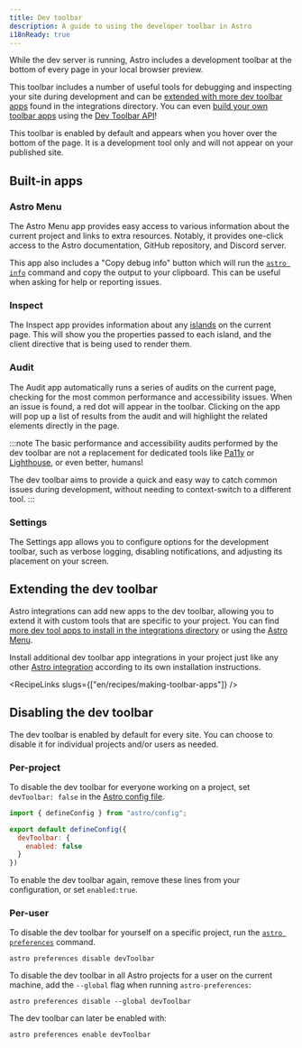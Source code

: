 ```yaml
---
title: Dev toolbar
description: A guide to using the developer toolbar in Astro
i18nReady: true
---
```


While the dev server is running, Astro includes a development toolbar at the bottom of every page in your local browser preview.

This toolbar includes a number of useful tools for debugging and inspecting your site during development and can be [extended with more dev toolbar apps](#extending-the-dev-toolbar) found in the integrations directory. You can even [build your own toolbar apps](/en/recipes/making-toolbar-apps/) using the [Dev Toolbar API](/en/reference/dev-toolbar-app-reference/)!

This toolbar is enabled by default and appears when you hover over the bottom of the page. It is a development tool only and will not appear on your published site.

## Built-in apps

### Astro Menu

The Astro Menu app provides easy access to various information about the current project and links to extra resources. Notably, it provides one-click access to the Astro documentation, GitHub repository, and Discord server.

This app also includes a "Copy debug info" button which will run the [`astro info`](/en/reference/cli-reference/#astro-info) command and copy the output to your clipboard. This can be useful when asking for help or reporting issues.

### Inspect

The Inspect app provides information about any [islands](/en/concepts/islands/) on the current page. This will show you the properties passed to each island, and the client directive that is being used to render them.

### Audit

The Audit app automatically runs a series of audits on the current page, checking for the most common performance and accessibility issues. When an issue is found, a red dot will appear in the toolbar. Clicking on the app will pop up a list of results from the audit and will highlight the related elements directly in the page.

:::note
The basic performance and accessibility audits performed by the dev toolbar are not a replacement for dedicated tools like [Pa11y](https://pa11y.org/) or [Lighthouse](https://developers.google.com/web/tools/lighthouse), or even better, humans!

The dev toolbar aims to provide a quick and easy way to catch common issues during development, without needing to context-switch to a different tool.
:::

### Settings

The Settings app allows you to configure options for the development toolbar, such as verbose logging, disabling notifications, and adjusting its placement on your screen.

## Extending the dev toolbar

Astro integrations can add new apps to the dev toolbar, allowing you to extend it with custom tools that are specific to your project. You can find [more dev tool apps to install in the integrations directory](https://astro.build/integrations/?search=&categories%5B%5D=toolbar) or using the [Astro Menu](#astro-menu).

Install additional dev toolbar app integrations in your project just like any other [Astro integration](/en/guides/integrations-guide/) according to its own installation instructions.

<RecipeLinks slugs={["en/recipes/making-toolbar-apps"]} />

## Disabling the dev toolbar

The dev toolbar is enabled by default for every site. You can choose to disable it for individual projects and/or users as needed.

### Per-project

To disable the dev toolbar for everyone working on a project, set `devToolbar: false` in the [Astro config file](/en/reference/configuration-reference/#devtoolbarenabled).

```js title="astro.config.mjs" ins={4-6}
import { defineConfig } from "astro/config";

export default defineConfig({
  devToolbar: {
    enabled: false
  }
})
```

To enable the dev toolbar again, remove these lines from your configuration, or set `enabled:true`.

### Per-user

To disable the dev toolbar for yourself on a specific project, run the [`astro preferences`](/en/reference/cli-reference/#astro-preferences) command.

```shell
astro preferences disable devToolbar
```

To disable the dev toolbar in all Astro projects for a user on the current machine, add the `--global` flag when running `astro-preferences`:

```shell
astro preferences disable --global devToolbar
```

The dev toolbar can later be enabled with:

```shell
astro preferences enable devToolbar
```
